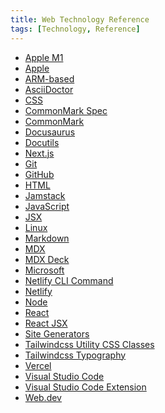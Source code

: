 ```yaml
---
title: Web Technology Reference
tags: [Technology, Reference]
---
```


- [Apple M1](https://en.wikipedia.org/wiki/Apple_M1)
- [Apple](https://www.apple.com)
- [ARM-based](https://en.wikipedia.org/wiki/ARM_architecture)
- [AsciiDoctor](https://asciidoctor.org/)
- [CSS](https://developer.mozilla.org/en-US/docs/Web/CSS)
- [CommonMark Spec](https://spec.commonmark.org)
- [CommonMark](https://commonmark.org)
- [Docusaurus](https://docusaurus.io)
- [Docutils](http://docutils.sourceforge.net)
- [Next.js](https://www.Next.js.com)
- [Git](https://git-scm.com/)
- [GitHub](https://github.com/)
- [HTML](https://developer.mozilla.org/en-US/docs/Web/HTML)
- [Jamstack](https://jamstack.org)
- [JavaScript](https://developer.mozilla.org/en-US/docs/Web/JavaScript)
- [JSX](https://reactjs.org/docs/introducing-jsx.html#Next.js-focus-wrapper)
- [Linux](https://www.linux.org/)
- [Markdown](https://www.markdownguide.org)
- [MDX](https://mdxjs.com)
- [MDX Deck](https://github.com/jxnblk/mdx-deck)
- [Microsoft](https://www.microsoft.com/en-us/)
- [Netlify CLI Command](https://cli.netlify.com/)
- [Netlify](https://www.netlify.com)
- [Node](https://nodejs.org/en/)
- [React](https://reactjs.org)
- [React JSX](https://reactjs.org/docs/introducing-jsx.html#Next.js-focus-wrapper)
- [Site Generators](https://jamstack.org/generators/)
- [Tailwindcss Utility CSS Classes](https://tailwindcss.com)
- [Tailwindcss Typography](https://github.com/tailwindlabs/tailwindcss-typography)
- [Vercel](https://vercel.com/home)
- [Visual Studio Code](https://code.visualstudio.com/)
- [Visual Studio Code Extension](https://marketplace.visualstudio.com/)
- [Web.dev](https://web.dev)
